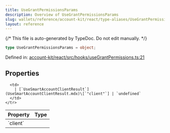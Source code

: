 ```yaml
---
title: UseGrantPermissionsParams
description: Overview of UseGrantPermissionsParams
slug: wallets/reference/account-kit/react/type-aliases/UseGrantPermissionsParams
layout: reference
---
```


{/* This file is auto-generated by TypeDoc. Do not edit manually. */}

```ts
type UseGrantPermissionsParams = object;
```

Defined in: [account-kit/react/src/hooks/useGrantPermissions.ts:21](https://github.com/alchemyplatform/aa-sdk/blob/153785ddc87beb160382c2bae7dbafa4a66ade9a/account-kit/react/src/hooks/useGrantPermissions.ts#L21)

## Properties

<table>
  <thead>
    <tr>
      <th align="left">Property</th>
      <th align="left">Type</th>
    </tr>
  </thead>

  <tbody>
    <tr>
      <td>
        <a id="client" /> `client`
      </td>

      <td>
        | [`UseSmartAccountClientResult`](UseSmartAccountClientResult.mdx)\[`"client"`] | `undefined`
      </td>
    </tr>

  </tbody>
</table>
